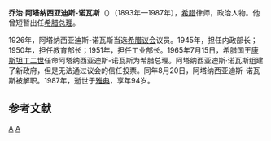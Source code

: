'''乔治·阿塔纳西亚迪斯-诺瓦斯'''（{{lang-el|Γεώργιος Αθανασιάδης-Νόβας}}）（1893年—1987年），[[希腊|希腊]]律师，政治人物。他曾短暂出任[[希腊总理|希腊总理]]。

1926年，阿塔纳西亚迪斯-诺瓦斯当选[[希腊议会|希腊议会]]议员。1945年，担任内政部长；1950年，担任教育部长；1951年，担任工业部长。1965年7月15日，希腊国王[[康斯坦丁二世_(希腊)|康斯坦丁二世]]任命阿塔纳西亚迪斯-诺瓦斯为希腊总理。阿塔纳西亚迪斯·诺瓦斯组建了新政府，但是无法通过议会的信任投票。同年8月20日，阿塔纳西亚迪斯-诺瓦斯被解职。1987年，逝世于[[雅典|雅典]]，享年94岁。

==参考文献==
{{reflist}}

{{Authority control}}
[[Category:希腊总理|A]]
[[Category:雅典大學校友|A]]